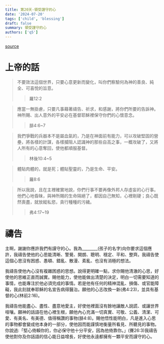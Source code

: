 ```yaml
---
title: 第20天-領受謹守的心
date: '2024-07-20'
tags: ['child', 'blessing']
draft: false
summary: 領受謹守的心
authors: ['q5']
---
```


[source](https://q5help.me/faith/PrayForTheChildren.jsp)

# 上帝的話

> 不要效法這個世界，只要心意更新而變化，叫你們察驗何為神的善良、純全、可喜悅的旨意。
>> 羅12:2

> 應當一無掛慮，只要凡事藉著禱告、祈求，和感謝，將你們所要的告訴神。神所賜、出人意外的平安必在基督耶穌裡保守你們的心懷意念。
>> 腓4:6~7

> 我們爭戰的兵器本不是屬血氣的，乃是在神面前有能力，可以攻破堅固的營壘，將各樣的計謀，各樣攔阻人認識神的那些自高之事，一概攻破了，又將人所有的心意奪回，使他都順服基督。
>> 林後10:4~5

> 體貼肉體的，就是死；體貼聖靈的，乃是生命、平安。
>> 羅8:6

> 所以我說，且在主裡確實地說，你們行事不要再像外邦人存虛妄的心行事。他們心地昏昧，與神所賜的生命隔絕了，都因自己無知，心裡剛硬；良心既然喪盡，就放縱私慾，貪行種種的污穢。
>> 弗4:17~19

# 禱告

主啊，謝謝你應許我們有謹守的心。我為________(孩子的名字)向你要求這個應許，我禱告使他的心思能清晰、警覺、開朗、聰明、穩定、平和、整齊。我禱告使這個心思沒有困惑、愚頓、錯亂、散漫、紊亂、也沒有消極的想法。

我禱告使他內心沒有複雜困惑的思想。說得更明確一點，求你賜他清澈的心思，好使他的思維正直而誠實。賜他能力，使他能做出清楚的決定，明白一切需要知道的事情，也能專注於他必須完成的事情。若是他有任何的精神混亂、損傷、或官能障礙，我此刻就奉耶穌的名宣告病得醫治。願他的心志改換一新(弗4:23)，並具有基督的心(林前2:16)。

我禱告他能盡心、盡性、盡意地愛主，好使他裡面沒有餘地讓敵人說謊、或讓世界喧嚷。願神的話語在他心裡生根，願他內心充滿一切真實、可敬、公義、清潔、可愛、有美名、有美德、值得稱讚的事物(腓4:8)。賜他悟性能明白，凡是進入心思的事物都會變成他本身的一部分，使他因而能謹慎地衡量所看見、所聽見的事物。你說過:「堅心倚賴你的，你必保守他十分平安，因為他倚靠你。」(賽26:3)我禱告使他對你及你話語的信心能日益增長，好使他永遠都擁有一顆平安而謹守的心。
